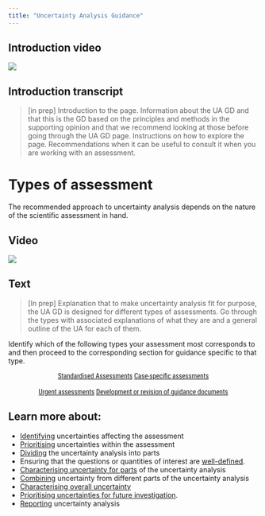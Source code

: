 ```yaml
---
title: "Uncertainty Analysis Guidance"
---
```


:::: {.panel-tabset}

## Introduction video

![](https://upload.wikimedia.org/wikipedia/commons/0/09/YouTube_full-color_icon_%282017%29.svg)

## Introduction transcript

> [in prep] Introduction to the page. Information about the UA GD and that this is the GD based on the principles and methods in the supporting opinion and that we recommend looking at those before going through the UA GD page. Instructions on how to explore the page. Recommendations when it can be useful to consult it when you are working with an assessment. 

::::


# Types of assessment

The recommended approach to uncertainty analysis depends on the nature of the scientific assessment in hand. 

:::: {.panel-tabset}

## Video

![](https://upload.wikimedia.org/wikipedia/commons/0/09/YouTube_full-color_icon_%282017%29.svg)

## Text

>[In prep] Explanation that to make uncertainty analysis fit for purpose, the UA GD is designed for different types of assessments. Go through the types with associated explanations of what they are and a general outline of the UA for each of them.

::::


Identify which of the following types your assessment most corresponds to and then proceed to the corresponding section for guidance specific to that type.

::: {#start-btn style="font-family: 'Roboto Condensed', Roboto, sans-serif; text-align: center;"}
[Standardised Assessments](uaguidance/figure1.qmd){.btn .btn-secondary .btn role="button" data-toggle="tooltip" title="A standardised assessment follows a pre-established standardised procedure that covers every step of the assessment."}
[Case-specific assessments](uaguidance/figure5.qmd){.btn .btn-secondary .btn role="button"  data-toggle="tooltip" title="Scientific assessments where there is no pre-established standardised procedure, so the assessors have to develop an assessment plan that is specific to the case in hand. Standardised elements (e.g. default values) may be used for some parts of the assessment, but other parts require case-specific approaches."}
</br>
</br>
[Urgent assessments](uaguidance/figure11.qmd){.btn .btn-secondary .btn role="button"  data-toggle="tooltip" title="Assessments that, for any reason, must be completed within an unusually short period of time or with unusually limited resources, and therefore require streamlined approaches to both assessment and uncertainty analysis."}
[Development or revision of guidance documents](uaguidance/figure12.qmd){.btn .btn-secondary .btn role="button"  data-toggle="tooltip" title="Especially (but not only) those that describe existing standardised procedures or establish new ones."}
:::


:::{.callout-tip}
## Learn more about:

- [Identifying](uaguidance/identifying.qmd) uncertainties affecting the assessment
- [Prioritising](uaguidance/prioritizing.qmd) uncertainties within the assessment
- [Dividing](uaguidance/dividing.qmd) the uncertainty analysis into parts
- Ensuring that the questions or quantities of interest are [well-defined](uaguidance/welldefined.qmd).
- [Characterising uncertainty for parts](uaguidance/characterizing.qmd) of the uncertainty analysis
- [Combining](uaguidance/combining.qmd) uncertainty from different parts of the uncertainty analysis
- [Characterising overall uncertainty](uaguidance/overall.qmd)
- [Prioritising uncertainties for future investigation](uaguidance/futureinvestigation.qmd).
- [Reporting](uaguidance/reporting.qmd) uncertainty analysis
:::
